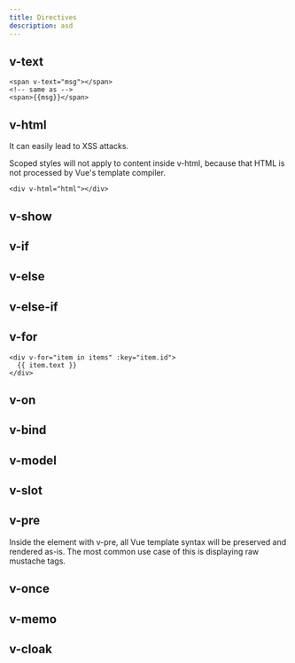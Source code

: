 ```yaml
---
title: Directives
description: asd
---
```


## v-text

```vue
<span v-text="msg"></span>
<!-- same as -->
<span>{{msg}}</span>
```

## v-html

It can easily lead to XSS attacks.

Scoped styles will not apply to content inside v-html, because that HTML is not processed by Vue's template compiler.

```vue
<div v-html="html"></div>
```

## v-show

## v-if

## v-else

## v-else-if

## v-for

```vue
<div v-for="item in items" :key="item.id">
  {{ item.text }}
</div>
```

## v-on

## v-bind

## v-model

## v-slot

## v-pre

Inside the element with v-pre, all Vue template syntax will be preserved and rendered as-is. The most common use case of this is displaying raw mustache tags.

## v-once

## v-memo 

## v-cloak